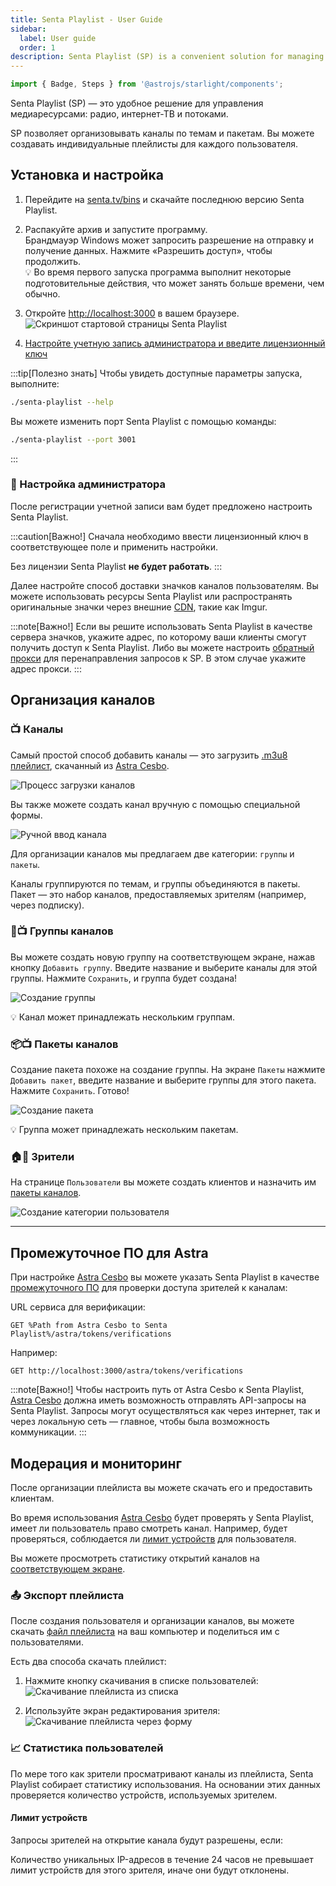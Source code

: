 ```yaml
---
title: Senta Playlist - User Guide
sidebar:
  label: User guide
  order: 1
description: Senta Playlist (SP) is a convenient solution for managing media resources - radio, internet TV, and streams.
---
```


```javascript
import { Badge, Steps } from '@astrojs/starlight/components';
```

Senta Playlist (SP) — это удобное решение для управления медиаресурсами: радио, интернет-ТВ и потоками.

SP позволяет организовывать каналы по темам и пакетам. Вы можете создавать индивидуальные плейлисты для каждого пользователя.

## Установка и настройка

<Steps>

1. Перейдите на [senta.tv/bins](https://senta.tv/bins) и скачайте последнюю версию Senta Playlist.

1. Распакуйте архив и запустите программу.<br/>
  <Badge text="Windows" variant="note" /> Брандмауэр Windows может запросить разрешение на отправку и получение данных. Нажмите «Разрешить доступ», чтобы продолжить.<br/>
  💡 Во время первого запуска программа выполнит некоторые подготовительные действия, что может занять больше времени, чем обычно.<br/>

1. Откройте [http://localhost:3000](http://localhost:3000) в вашем браузере.
  ![Скриншот стартовой страницы Senta Playlist](https://cesbo.b-cdn.net/senta/help/v3/Senta_Playlist_Landing.jpg)

1. [Настройте учетную запись администратора и введите лицензионный ключ](#-admin-configuration)

</Steps>

:::tip[Полезно знать]
Чтобы увидеть доступные параметры запуска, выполните:
```sh
./senta-playlist --help
```

Вы можете изменить порт Senta Playlist с помощью команды:
```sh
./senta-playlist --port 3001
```
:::

### 🔑 Настройка администратора

После регистрации учетной записи вам будет предложено настроить Senta Playlist.

:::caution[Важно!]
Сначала необходимо ввести лицензионный ключ в соответствующее поле и применить настройки.

Без лицензии Senta Playlist **не будет работать**.
:::

Далее настройте способ доставки значков каналов пользователям. Вы можете использовать ресурсы Senta Playlist или распространять оригинальные значки через внешние [CDN](https://en.wikipedia.org/wiki/Content_Delivery_Network), такие как Imgur.

:::note[Важно!]
Если вы решите использовать Senta Playlist в качестве сервера значков, укажите адрес, по которому ваши клиенты смогут получить доступ к Senta Playlist. Либо вы можете настроить [обратный прокси](https://en.wikipedia.org/wiki/Reverse_proxy) для перенаправления запросов к SP. В этом случае укажите адрес прокси.
:::

## Организация каналов

### 📺 Каналы

Самый простой способ добавить каналы — это загрузить [.m3u8 плейлист](https://open-file.ru/types/m3u8), скачанный из [Astra Cesbo](https://help.cesbo.com/astra/getting-started).

![Процесс загрузки каналов](https://cesbo.b-cdn.net/senta/help/v3/uploading_channels.gif "Процесс загрузки каналов")

Вы также можете создать канал вручную с помощью специальной формы.

![Ручной ввод канала](https://cesbo.b-cdn.net/senta/help/v3/manually_entering_channel.gif "Ручной ввод канала")

Для организации каналов мы предлагаем две категории: `группы` и `пакеты`.

Каналы группируются по темам, и группы объединяются в пакеты. Пакет — это набор каналов, предоставляемых зрителям (например, через подписку).

### 🎨📺 Группы каналов

Вы можете создать новую группу на соответствующем экране, нажав кнопку `Добавить группу`. Введите название и выберите каналы для этой группы. Нажмите `Сохранить`, и группа будет создана!

![Создание группы](https://cesbo.b-cdn.net/senta/help/v3/creating_a_group.gif "Создание группы")

💡 Канал может принадлежать нескольким группам.

### 📦📺 Пакеты каналов

Создание пакета похоже на создание группы. На экране `Пакеты` нажмите `Добавить пакет`, введите название и выберите группы для этого пакета. Нажмите `Сохранить`. Готово!

![Создание пакета](https://cesbo.b-cdn.net/senta/help/v3/creating_a_package.gif "Создание пакета")

💡 Группа может принадлежать нескольким пакетам.

### 🏠📡 Зрители

На странице `Пользователи` вы можете создать клиентов и назначить им [пакеты каналов](#-channel-packages).

![Создание категории пользователя](https://cesbo.b-cdn.net/senta/help/v3/creating_a_user.gif "Создание категории пользователя")

---

## Промежуточное ПО для Astra

При настройке [Astra Cesbo](https://help.cesbo.com/astra/getting-started) вы можете указать Senta Playlist в качестве [промежуточного ПО](https://help.cesbo.com/astra/delivery/http-hls-auth/middleware#http-request) для проверки доступа зрителей к каналам:

URL сервиса для верификации:

```
GET %Path from Astra Cesbo to Senta Playlist%/astra/tokens/verifications
```

Например:
```
GET http://localhost:3000/astra/tokens/verifications
```

:::note[Важно!]
Чтобы настроить путь от Astra Cesbo к Senta Playlist, [Astra Cesbo](https://help.cesbo.com/astra/getting-started) должна иметь возможность отправлять API-запросы на Senta Playlist. Запросы могут осуществляться как через интернет, так и через локальную сеть — главное, чтобы была возможность коммуникации.
:::

## Модерация и мониторинг

После организации плейлиста вы можете скачать его и предоставить клиентам.

Во время использования [Astra Cesbo](https://help.cesbo.com/astra/delivery/http-hls-auth/middleware#http-request) будет проверять у Senta Playlist, имеет ли пользователь право смотреть канал. Например, будет проверяться, соблюдается ли [лимит устройств](#device-limit) для пользователя.

Вы можете просмотреть статистику открытий каналов на [соответствующем экране](#-user-statistics).

### 📤 Экспорт плейлиста

После создания пользователя и организации каналов, вы можете скачать [файл плейлиста](https://open-file.ru/types/m3u8) на ваш компьютер и поделиться им с пользователями.

Есть два способа скачать плейлист:

1. Нажмите кнопку скачивания в списке пользователей:
![Скачивание плейлиста из списка](https://cesbo.b-cdn.net/senta/help/v3/download_directly.gif "Скачивание плейлиста из списка")

2. Используйте экран редактирования зрителя:
![Скачивание плейлиста через форму](https://cesbo.b-cdn.net/senta/help/v3/download_via_form.gif "Скачивание плейлиста через форму")

### 📈 Статистика пользователей

По мере того как зрители просматривают каналы из плейлиста, Senta Playlist собирает статистику использования. На основании этих данных проверяется количество устройств, используемых зрителем.

#### Лимит устройств

Запросы зрителей на открытие канала будут разрешены, если:

Количество уникальных IP-адресов в течение 24 часов не превышает лимит устройств для этого зрителя, иначе они будут отклонены.